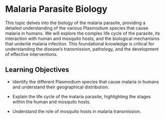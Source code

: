 # Malaria Parasite Biology

This topic delves into the biology of the malaria parasite, providing a detailed understanding of the various Plasmodium species that cause malaria in humans. We will explore the complex life cycle of the parasite, its interaction with human and mosquito hosts, and the biological mechanisms that underlie malaria infection. This foundational knowledge is critical for understanding the disease's transmission, pathology, and the development of effective interventions.

## Learning Objectives 

-   Identify the different Plasmodium species that cause malaria in humans and understand their geographical distribution.

```{=html}
<!-- -->
```
-   Explain the life cycle of the malaria parasite, highlighting the stages within the human and mosquito hosts.

-   Understand the role of mosquito hosts in malaria transmission.
